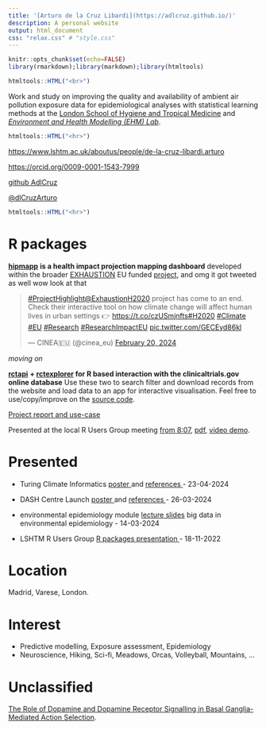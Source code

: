 ```yaml
---
title: '[Arturo de la Cruz Libardi](https://adlcruz.github.io/)'
description: A personal website
output: html_document
css: "relax.css" # "style.css"
---
```


```r
knitr::opts_chunk$set(echo=FALSE)
library(rmarkdown);library(markdown);library(htmltools)
```

```r
htmltools::HTML("<br>")
```

Work and study on improving the quality and availability of ambient air pollution exposure data for epidemiological analyses with statistical learning methods at the [London School of Hygiene and Tropical Medicine](www.lshtm.ac.uk) and [*Environment and Health Modelling (EHM) Lab*](https://www.lshtm.ac.uk/research/centres-projects-groups/ehm-lab).

```r
htmltools::HTML("<hr>")
```

<https://www.lshtm.ac.uk/aboutus/people/de-la-cruz-libardi.arturo>

<https://orcid.org/0009-0001-1543-7999>

[github AdlCruz](https://github.com/AdlCruz "Code")

[\@dlCruzArturo](https://twitter.com/dlCruzArturo "Social")\

```r
htmltools::HTML("<hr>")
```

# R packages

[**hipmapp**](https://ehm-lab.github.io/hipmapp/) **is a health impact projection mapping dashboard** developed within the broader [EXHAUSTION](https://climate-adapt.eea.europa.eu/en/metadata/publications/exhaustion-white-paper-exposure-to-heat-and-air-pollution-in-europe#:~:text=The%20EU%2Dfunded%20EXHAUSTION%20project,pollution%20and%20identify%20adaptation%20strategies) EU funded [project](https://cordis.europa.eu/project/id/820655), and omg it got tweeted as well wow look at that

<blockquote class="twitter-tweet">

<p lang="en" dir="ltr">

<a href="https://twitter.com/hashtag/ProjectHighlight?src=hash&amp;ref_src=twsrc%5Etfw">#ProjectHighlight</a><a href="https://twitter.com/ExhaustionH2020?ref_src=twsrc%5Etfw">@ExhaustionH2020</a> project has come to an end. <br>Check their interactive tool on how climate change will affect human lives in urban settings 👉 <a href="https://t.co/czUSmjnfts">https://t.co/czUSmjnfts</a><a href="https://twitter.com/hashtag/H2020?src=hash&amp;ref_src=twsrc%5Etfw">#H2020</a> <a href="https://twitter.com/hashtag/Climate?src=hash&amp;ref_src=twsrc%5Etfw">#Climate</a> <a href="https://twitter.com/hashtag/EU?src=hash&amp;ref_src=twsrc%5Etfw">#EU</a> <a href="https://twitter.com/hashtag/Research?src=hash&amp;ref_src=twsrc%5Etfw">#Research</a> <a href="https://twitter.com/hashtag/ResearchImpactEU?src=hash&amp;ref_src=twsrc%5Etfw">#ResearchImpactEU</a> <a href="https://t.co/GECEyd86kl">pic.twitter.com/GECEyd86kl</a>

</p>

— CINEA🇪🇺 (@cinea_eu) <a href="https://twitter.com/cinea_eu/status/1759871919476576732?ref_src=twsrc%5Etfw">February 20, 2024</a>

</blockquote>

```{=html}
<script async src="https://platform.twitter.com/widgets.js" charset="utf-8"></script>
```
*moving on*

[**rctapi**](https://adlcruz.github.io/rctapi/) **+ [rctexplorer](https://adlcruz.github.io/rctexplorer/) for R based interaction with the clinicaltrials.gov online database** Use these two to search filter and download records from the website and load data to an app for interactive visualisation. Feel free to use/copy/improve on the [source code](https://github.com/AdlCruz/rctapi).

[Project report and use-case](assets/deanonlshtmdiss.pdf)\

Presented at the local R Users Group meeting [from 8:07]((https://lshtm.cloud.panopto.eu/Panopto/Pages/Viewer.aspx?id=2ae0141e-9685-4db2-a75f-af5400c191d0)), [pdf](linked_content/pres_RUGrctpkgs_2022/RUG_18Nov22_rct_presentation.pdf), [video demo](https://player.vimeo.com/video/595343322?h=97da0c4bb5).

# Presented

-   Turing Climate Informatics <a href="assets/poster_turingcliminf_2024/poster_turingcliminf_adlcl.pdf" target="_blank"> poster </a> and <a href="assets/poster_turingcliminf_2024/poster_turingcliminf_refs_adlcl.pdf" target="_blank"> references </a> - 23-04-2024

-   DASH Centre Launch <a href="assets/poster_dashlaunch_2024/poster_dashlaunch_adlcl.pdf" target="_blank"> poster </a> and <a href="assets/poster_dashlaunch_2024/poster_dashlaunch_refs_adlcl.pdf" target="_blank"> references </a> - 26-03-2024

-   environmental epidemiology module <a href="linked_content/pres_bigdataenvepi_2024/bdee_slides.html" target="_blank">lecture slides</a> big data in environmental epidemiology - 14-03-2024

-   LSHTM R Users Group <a href="linked_content/pres_RUGrctpkgs_2022/RUG_18Nov22_rct_presentation.pdf" target="_blank"> R packages presentation </a> - 18-11-2022

# Location

Madrid, Varese, London.

# Interest

-   Predictive modelling, Exposure assessment, Epidemiology
-   Neuroscience, Hiking, Sci-fi, Meadows, Orcas, Volleyball, Mountains, ...

# Unclassified

[The Role of Dopamine and Dopamine Receptor Signalling in Basal Ganglia-Mediated Action Selection](assets/lrpbsckcl.pdf).
